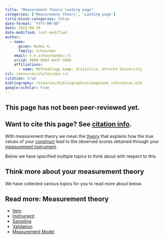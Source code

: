 ```yaml
---
title: "Measurement theory landing page"
categories: ['Measurement theory', 'Landing page']
title-block-categories: false
date-format: "YYYY-MM-DD"
date: 2023-06-26
date-modified: last-modified
author:
  - name:
      given: Noémi K.
      family: Schuurman
    email: n.k.schuurman@uu.nl
    orcid: 0000-0002-6437-5966
    affiliations:
      - name: Methodology &amp; Statistics, Utrecht University
csl: resources/styles/apa.csl
citation: true
bibliography: resources/bibliographies/pagename_references.bib
google-scholar: true
---
```


::: callout-caution
## This page has not been peer-reviewed yet.
:::

::: callout-note
## Want to cite this page? See [citation info](measurement.html#citation).
:::

With measurement theory we mean the [theory](theory.qmd) that explains how the true values of your [construct](your-study/constructs.qmd) lead to the observed scores obtained through your [measurement instrument](measurement/instrument.qmd). 

Below we have specified multiple topics to think about with respect to this.

## Think more about your measurement theory

We have collected various topics for you to read more about below.

::: {.callout-note collapse="false"}
## Read more: Measurement theory
-   [Item](measurement/item.qmd)
-   [Instrument](measurement/instrument.qmd)
-   [Sampling](measurement/sampling.qmd)
-   [Validation](measurement/validation.qmd) 
-   [Measurement Model](measurement/measurement-model.qmd) 

:::

